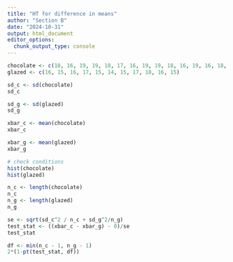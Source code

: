 ```yaml
---
title: "HT for difference in means"
author: "Section B"
date: "2024-10-31"
output: html_document
editor_options: 
  chunk_output_type: console
---
```


```r
chocolate <- c(18, 16, 19, 19, 18, 17, 16, 19, 19, 18, 16, 19, 16, 18, 15, 16, 18, 16) 
glazed <- c(16, 15, 16, 17, 15, 14, 15, 17, 18, 16, 15)
```

```r
sd_c <- sd(chocolate)
sd_c

sd_g <- sd(glazed)
sd_g

xbar_c <- mean(chocolate)
xbar_c

xbar_g <- mean(glazed)
xbar_g

# check conditions
hist(chocolate)
hist(glazed)

n_c <- length(chocolate)
n_c
n_g <- length(glazed)
n_g

se <- sqrt(sd_c^2 / n_c + sd_g^2/n_g)
test_stat <- ((xbar_c - xbar_g) - 0)/se
test_stat

df <- min(n_c - 1, n_g - 1)
2*(1-pt(test_stat, df))
```
